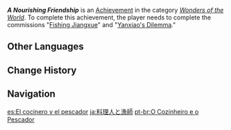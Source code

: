 {{Achievement Infobox
|id           = 84509
|order id     = 4034
|category     = Wonders of the World
|description  = Complete "[[Fishing Jiangxue]]" and "[[Yanxiao's Dilemma]]."
|requirements = 
|primogems    = 5
|tracking     = 
|type         = Commission
}}
'''''A Nourishing Friendship''''' is an [[Achievement]] in the category ''[[Wonders of the World]]''. To complete this achievement, the player needs to complete the commissions "[[Fishing Jiangxue]]" and "[[Yanxiao's Dilemma]]."
<!--
==Trivia==

==Video Guides==
{{EVT
|video1   = 
|caption1 = 
}}
-->
==Other Languages==
{{Other Languages
|en      = A Nourishing Friendship
|zhs     = 厨子与渔夫
|zhs_rm  = Chúzi yǔ Yúfū
|zht     = 廚子與漁夫
|zht_rm  = Chúzi yǔ Yúfū
|zh_tl   = A Chef and a Fisherman
|ja      = 料理人と漁師
|ja_rm   = Ryourinin to Ryoushi
|ja_tl   = A Cook and a Fisherman
|ko      = 요리사와 어부
|ko_tl   = A Cook and a Fisherman
|es      = El cocinero y el pescador
|es_tl   = The Cook and the Fisher
|fr      = Le chef et le pêcheur
|fr_tl   = The Chef and the Fisherman
|ru      = Повар и рыбак
|ru_tl   = The Cook and the Fisherman
|th      = เชฟและนักตกปลา
|th_rm   = Chep lae Nak Tokpla
|th_tl   = A Chef and a Fisherman
|vi      = Đầu bếp và người đánh cá
|vi_tl   = 
|de      = Der Koch und der Fischer
|de_tl   = The Cook and the Fisherman
|id      = Persahabatan yang Dipelihara
|id_tl   = The Nourished Friendship
|pt      = O Cozinheiro e o Pescador
|pt_tl   = 
|tr      = Doyurucu Arkadaşlık
|tr_tl   = Fulfilling Friendship
|it      = Un'amicizia nutriente
|it_tl   = 
}}

==Change History==
{{Change History|1.0}}
<!--
==References==
{{Reflist}}
-->
==Navigation==
{{Achievement Navbox|Wonders of the World|Commission}}

[[es:El cocinero y el pescador]]
[[ja:料理人と漁師]]
[[pt-br:O Cozinheiro e o Pescador]]